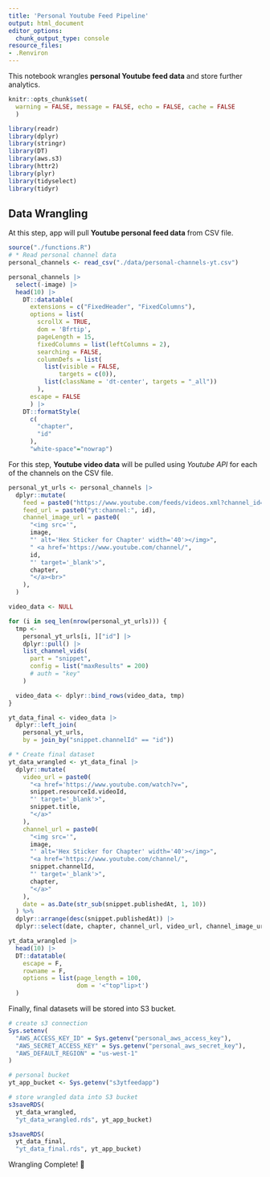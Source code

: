 ```yaml
---
title: 'Personal Youtube Feed Pipeline'
output: html_document
editor_options:
  chunk_output_type: console
resource_files:
- .Renviron
---
```

  
This notebook wrangles **personal Youtube feed data** and store further analytics.

```r

knitr::opts_chunk$set(
  warning = FALSE, message = FALSE, echo = FALSE, cache = FALSE
  )

library(readr)
library(dplyr)
library(stringr)
library(DT)
library(aws.s3)
library(httr2)
library(plyr)
library(tidyselect)
library(tidyr)

```

## Data Wrangling

At this step, app will pull **Youtube personal feed data** from CSV file.

```r

source("./functions.R")
# * Read personal channel data
personal_channels <- read_csv("./data/personal-channels-yt.csv")

personal_channels |>
  select(-image) |>
  head(10) |>
    DT::datatable(
      extensions = c("FixedHeader", "FixedColumns"),
      options = list(
        scrollX = TRUE,
        dom = 'Bfrtip',
        pageLength = 15,
        fixedColumns = list(leftColumns = 2),
        searching = FALSE,
        columnDefs = list(
          list(visible = FALSE,
              targets = c(0)),
          list(className = 'dt-center', targets = "_all"))
        ),
      escape = FALSE
      ) |> 
    DT::formatStyle(
      c(
        "chapter",
        "id"
      ),
      "white-space"="nowrap")

```

For this step, **Youtube video data** will be pulled using *Youtube API* for each of the channels on the CSV file.

```r

personal_yt_urls <- personal_channels |>
  dplyr::mutate(
    feed = paste0("https://www.youtube.com/feeds/videos.xml?channel_id=", id),
    feed_url = paste0("yt:channel:", id),
    channel_image_url = paste0(
      "<img src='",
      image,
      "' alt='Hex Sticker for Chapter' width='40'></img>",
      " <a href='https://www.youtube.com/channel/",
      id,
      "' target='_blank'>",
      chapter,
      "</a><br>"
    ),
  )

video_data <- NULL

for (i in seq_len(nrow(personal_yt_urls))) {
  tmp <-
    personal_yt_urls[i, ]["id"] |>
    dplyr::pull() |>
    list_channel_vids(
      part = "snippet",
      config = list("maxResults" = 200)
      # auth = "key"
    )

  video_data <- dplyr::bind_rows(video_data, tmp)
}

yt_data_final <- video_data |>
  dplyr::left_join(
    personal_yt_urls,
    by = join_by("snippet.channelId" == "id"))

# * Create final dataset
yt_data_wrangled <- yt_data_final |>
  dplyr::mutate(
    video_url = paste0(
      "<a href='https://www.youtube.com/watch?v=",
      snippet.resourceId.videoId,
      "' target='_blank'>",
      snippet.title,
      "</a>"
    ),
    channel_url = paste0(
      "<img src='",
      image,
      "' alt='Hex Sticker for Chapter' width='40'></img>",
      "<a href='https://www.youtube.com/channel/",
      snippet.channelId,
      "' target='_blank'>",
      chapter,
      "</a>"
    ),
    date = as.Date(str_sub(snippet.publishedAt, 1, 10))
  ) %>%
  dplyr::arrange(desc(snippet.publishedAt)) |>
  dplyr::select(date, chapter, channel_url, video_url, channel_image_url)

yt_data_wrangled |>
  head(10) |>
  DT::datatable(
    escape = F,
    rowname = F,
    options = list(page_length = 100,
                   dom = '<"top"lip>t')
  )

```

Finally, final datasets will be stored into S3 bucket.

```r

# create s3 connection
Sys.setenv(
  "AWS_ACCESS_KEY_ID" = Sys.getenv("personal_aws_access_key"),
  "AWS_SECRET_ACCESS_KEY" = Sys.getenv("personal_aws_secret_key"),
  "AWS_DEFAULT_REGION" = "us-west-1"
)

# personal bucket
yt_app_bucket <- Sys.getenv("s3ytfeedapp")

# store wrangled data into S3 bucket
s3saveRDS(
  yt_data_wrangled,
  "yt_data_wrangled.rds", yt_app_bucket)

s3saveRDS(
  yt_data_final,
  "yt_data_final.rds", yt_app_bucket)

```

Wrangling Complete! 🎉